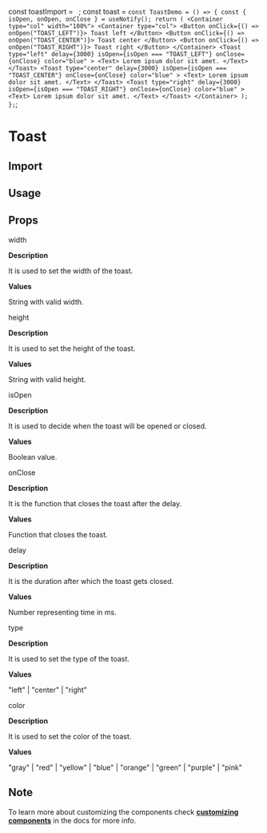 const toastImport = `
`;
const toast = `
const ToastDemo = () => {
    const { isOpen, onOpen, onClose } = useNotify();
    return (
        <Container type="col" width="100%">
            <Container type="col">
                <Button onClick={() => onOpen("TOAST_LEFT")}>
                    Toast left
                </Button>
                <Button onClick={() => onOpen("TOAST_CENTER")}>
                    Toast center
                </Button>
                <Button onClick={() => onOpen("TOAST_RIGHT")}>
                    Toast right
                </Button>
            </Container>
            <Toast
                type="left"
                delay={3000}
                isOpen={isOpen === "TOAST_LEFT"}
                onClose={onClose}
                color="blue"
            >
                <Text>
                    Lorem ipsum dolor sit amet.
                </Text>
            </Toast>
            <Toast
                type="center"
                delay={3000}
                isOpen={isOpen === "TOAST_CENTER"}
                onClose={onClose}
                color="blue"
            >
                <Text>
                    Lorem ipsum dolor sit amet.
                </Text>
            </Toast>
            <Toast
                type="right"
                delay={3000}
                isOpen={isOpen === "TOAST_RIGHT"}
                onClose={onClose}
                color="blue"
            >
                <Text>
                    Lorem ipsum dolor sit amet.
                </Text>
            </Toast>
        </Container>
    );
};
`;

<Layout title="Toast">

# Toast

<Divider />

## Import

<CodeSnippet code={toastImport} />

## Usage

<ToastDemo />

<CodeSnippet code={toast} />

## Props

<InlineCode>width</InlineCode>

**Description**

It is used to set the width of the toast.

**Values**

String with valid width.

<Divider />

<InlineCode>height</InlineCode>

**Description**

It is used to set the height of the toast.

**Values**

String with valid height.

<Divider />

<InlineCode>isOpen</InlineCode>

**Description**

It is used to decide when the toast will be opened or closed.

**Values**

Boolean value.

<Divider />

<InlineCode>onClose</InlineCode>

**Description**

It is the function that closes the toast after the delay.

**Values**

Function that closes the toast.

<Divider />

<InlineCode>delay</InlineCode>

**Description**

It is the duration after which the toast gets closed.

**Values**

Number representing time in ms.

<Divider />

<InlineCode>type</InlineCode>

**Description**

It is used to set the type of the toast.

**Values**

"left" | "center" | "right"

<Divider />

<InlineCode>color</InlineCode>

**Description**

It is used to set the color of the toast.

**Values**

"gray" | "red" | "yellow" | "blue" | "orange" | "green" | "purple" | "pink"

<Divider />

## Note

To learn more about customizing the components check **[customizing components](/docs/customizing-components)** in the docs for more info.

</Layout>

